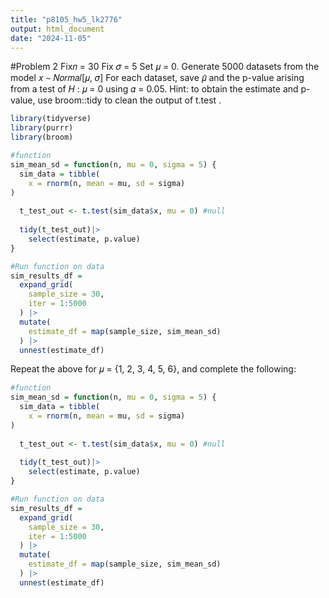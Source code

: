 ```yaml
---
title: "p8105_hw5_lk2776"
output: html_document
date: "2024-11-05"
---
```


#Problem 2 
Fix𝑛 = 30
Fix 𝜎 = 5
Set 𝜇 = 0. Generate 5000 datasets from the model
𝑥 ∼ 𝑁𝑜𝑟𝑚𝑎𝑙[𝜇, 𝜎]
For each dataset, save 𝜇̂ and the p-value arising from a test of 𝐻 : 𝜇 = 0 using 𝛼 = 0.05.
Hint: to obtain the estimate and p-value, use
broom::tidy to clean the output of t.test .


```r
library(tidyverse)
library(purrr)
library(broom)
```


```r
#function
sim_mean_sd = function(n, mu = 0, sigma = 5) {
  sim_data = tibble(
    x = rnorm(n, mean = mu, sd = sigma)
)
  
  t_test_out <- t.test(sim_data$x, mu = 0) #null 
  
  tidy(t_test_out)|>
    select(estimate, p.value) 
}

#Run function on data 
sim_results_df =
  expand_grid(
    sample_size = 30,
    iter = 1:5000
  ) |>
  mutate(
    estimate_df = map(sample_size, sim_mean_sd)
  ) |>
  unnest(estimate_df)
```

Repeat the above for 𝜇 = {1, 2, 3, 4, 5, 6}, and complete the following:


```r
#function
sim_mean_sd = function(n, mu = 0, sigma = 5) {
  sim_data = tibble(
    x = rnorm(n, mean = mu, sd = sigma)
)
  
  t_test_out <- t.test(sim_data$x, mu = 0) #null 
  
  tidy(t_test_out)|>
    select(estimate, p.value) 
}

#Run function on data 
sim_results_df =
  expand_grid(
    sample_size = 30,
    iter = 1:5000
  ) |>
  mutate(
    estimate_df = map(sample_size, sim_mean_sd)
  ) |>
  unnest(estimate_df)
```

